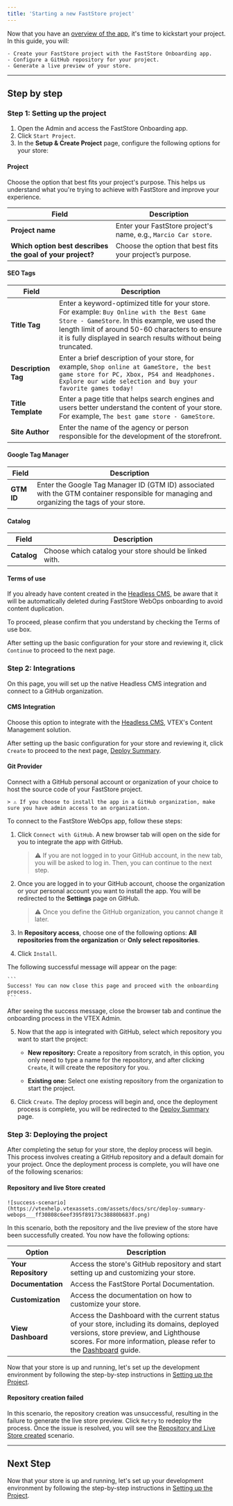 ```yaml
---
title: 'Starting a new FastStore project'
---
```


Now that you have an [overview of the app](https://developers.vtex.com/docs/guides/faststore/getting-started-overview), it's time to kickstart your project. In this guide, you will:

    - Create your FastStore project with the FastStore Onboarding app.
    - Configure a GitHub repository for your project.
    - Generate a live preview of your store.

---

## Step by step

### Step 1: Setting up the project

1. Open the Admin and access the FastStore Onboarding app.
2. Click `Start Project`.
3. In the **Setup & Create Project** page, configure the following options for your store:

#### Project

Choose the option that best fits your project's purpose. 
This helps us understand what you're trying to achieve with FastStore and improve your experience.

| Field                                                     | Description                                                    |
| --------------------------------------------------------- | -------------------------------------------------------------- |
| **Project name**                                          | Enter your FastStore project's name, e.g., `Marcio Car store`. |
| **Which option best describes the goal of your project?** | Choose the option that best fits your project’s purpose.       |

#### SEO Tags

| Field               | Description                                                                                                                                                                                                                                                     |
| ------------------- | --------------------------------------------------------------------------------------------------------------------------------------------------------------------------------------------------------------------------------------------------------------- |
| **Title Tag**       | Enter a keyword-optimized title for your store. For example: `Buy Online with the Best Game Store - GameStore`. In this example, we used the length limit of around 50-60 characters to ensure it is fully displayed in search results without being truncated. |
| **Description Tag** | Enter a brief description of your store, for example, `Shop online at GameStore, the best game store for PC, Xbox, PS4 and Headphones. Explore our wide selection and buy your favorite games today!`                                                            |
| **Title Template**  | Enter a page title that helps search engines and users better understand the content of your store. For example, `The best game store - GameStore`.                                                                                                              |
| **Site Author**     | Enter the name of the agency or person responsible for the development of the storefront.                                                                                                                                                                       |


#### Google Tag Manager

| Field      | Description                                                                                                                                |
| ---------- | ------------------------------------------------------------------------------------------------------------------------------------------ |
| **GTM ID** | Enter the Google Tag Manager ID (GTM ID) associated with the GTM container responsible for managing and organizing the tags of your store. |

#### Catalog

| Field       | Description                                            |
| ----------- | ------------------------------------------------------ |
| **Catalog** | Choose which catalog your store should be linked with. |

#### Terms of use

If you already have content created in the [Headless CMS](https://developers.vtex.com/docs/guides/faststore/headless-cms-overview), be aware that it will be automatically deleted during FastStore WebOps onboarding to avoid content duplication.

To proceed, please confirm that you understand by checking the Terms of use box.

After setting up the basic configuration for your store and reviewing it, click `Continue` to proceed to the next page.

### Step 2: Integrations

On this page, you will set up the native Headless CMS integration and connect to a GitHub organization.

#### CMS Integration

Choose this option to integrate with the [Headless CMS](https://developers.vtex.com/docs/guides/faststore/headless-cms-overview), VTEX's Content Management solution.

After setting up the basic configuration for your store and reviewing it, click `Create` to proceed to the next page, [Deploy Summary](https://developers.vtex.com/docs/guides/faststore/1-onboarding-starting-the-project#step-2-deploying-the-project).

#### Git Provider

Connect with a GitHub personal account or organization of your choice to host the source code of your FastStore project. 

    > ⚠️ If you choose to install the app in a GitHub organization, make sure you have admin access to an organization.

To connect to the FastStore WebOps app, follow these steps:

1. Click `Connect with GitHub`. A new browser tab will open on the side for you to integrate the app with GitHub.

    > ⚠️ If you are not logged in to your GitHub account, in the new tab, you will be asked to log in. Then, you can continue to the next step.

2. Once you are logged in to your GitHub account, choose the organization or your personal account you want to install the app. You will be redirected to the **Settings** page on GitHub.

    > ⚠️ Once you define the GitHub organization, you cannot change it later.

3. In **Repository access**, choose one of the following options: **All repositories from the organization** or **Only select repositories**.

4. Click `Install`.

The following successful message will appear on the page:

    ```
    Success! You can now close this page and proceed with the onboarding process.
    ```

After seeing the success message, close the browser tab and continue the onboarding process in the VTEX Admin.

5. Now that the app is integrated with GitHub, select which repository you want to start the project:

    - **New repository:** Create a repository from scratch, in this option, you only need to type a name for the repository, and after clicking `Create`, it will create the repository for you.

    - **Existing one:** Select one existing repository from the organization to start the project.

6. Click `Create`. The deploy process will begin and, once the deployment process is complete, you will be redirected to the [Deploy Summary](#deploying-the-project) page.

### Step 3: Deploying the project

After completing the setup for your store, the deploy process will begin. This process involves creating a GitHub repository and a default domain for your project. Once the deployment process is complete, you will have one of the following scenarios:

#### Repository and live Store created

    ![success-scenario](https://vtexhelp.vtexassets.com/assets/docs/src/deploy-summary-webops___ff30808c6eef395f89173c38880b683f.png)

In this scenario, both the repository and the live preview of the store have been successfully created. You now have the following options:

| Option                   | Description                                                                                                                                                                                                                                                                                                                                 |
| ------------------------ | ------------------------------------------------------------------------------------------------------------------------------------------------------------------------------------------------------------------------------------------------------------------------------------------------------------------------------------------- |
| **Your Repository**      | Access the store's GitHub repository and start setting up and customizing your store.                                                                                                                                                                                                                                                       |
| **Documentation**        | Access the FastStore Portal Documentation.                                                                                                                                                                                                                                                                                                  |
| **Customization**        | Access the documentation on how to customize your store.                                                                                                                                                                                                                                                                                    |
| **View Dashboard**       | Access the Dashboard with the current status of your store, including its domains, deployed versions, store preview, and Lighthouse scores. For more information, please refer to the [Dashboard](https://developers.vtex.com/docs/guides/faststore/1-onboarding-dashboard) guide. |

Now that your store is up and running, let's set up the development environment by following the step-by-step instructions in [Setting up the Project](https://developers.vtex.com/docs/guides/faststore/getting-started-2-setting-up-the-project).

#### Repository creation failed

In this scenario, the repository creation was unsuccessful, resulting in the failure to generate the live store preview. Click `Retry` to redeploy the process. Once the issue is resolved, you will see the [Repository and Live Store created](#repository-and-live-store-created) scenario.

---

## Next Step

Now that your store is up and running, let's set up your development environment by following the step-by-step instructions in [Setting up the Project](https://developers.vtex.com/docs/guides/faststore/getting-started-2-setting-up-the-project).
